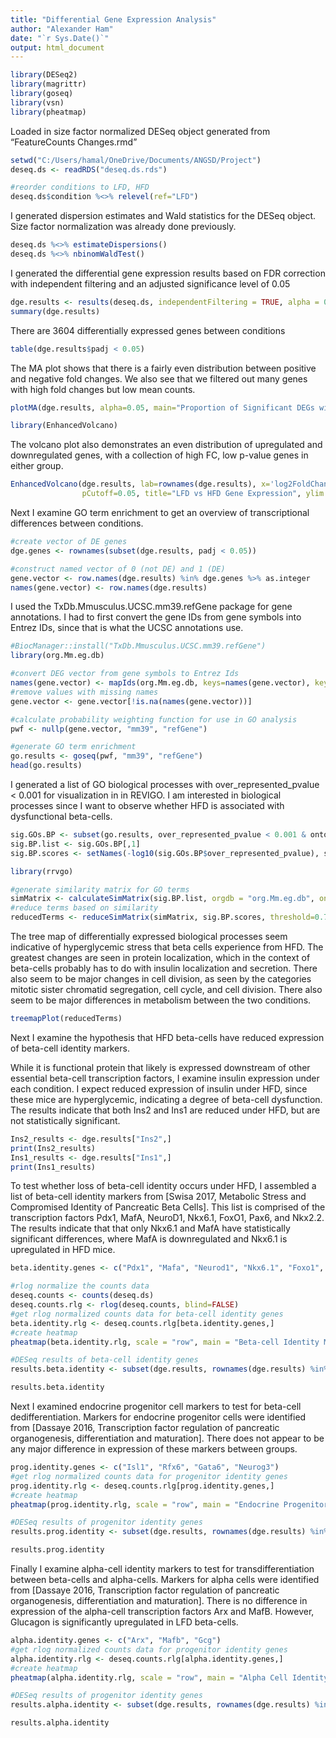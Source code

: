 ```yaml
---
title: "Differential Gene Expression Analysis"
author: "Alexander Ham"
date: "`r Sys.Date()`"
output: html_document
---
```


```r
library(DESeq2)
library(magrittr)
library(goseq)
library(vsn)
library(pheatmap)
```

Loaded in size factor normalized DESeq object generated from "FeatureCounts Changes.rmd"
```r
setwd("C:/Users/hamal/OneDrive/Documents/ANGSD/Project")
deseq.ds <- readRDS("deseq.ds.rds")
```


```r
#reorder conditions to LFD, HFD
deseq.ds$condition %<>% relevel(ref="LFD")
```

I generated dispersion estimates and Wald statistics for the DESeq object. Size factor normalization was already done previously. 
```r
deseq.ds %<>% estimateDispersions()
deseq.ds %<>% nbinomWaldTest()
```

I generated the differential gene expression results based on FDR correction with independent filtering and an adjusted significance level of 0.05
```r
dge.results <- results(deseq.ds, independentFiltering = TRUE, alpha = 0.05)
summary(dge.results)
```

There are 3604 differentially expressed genes between conditions
```r
table(dge.results$padj < 0.05)
```

The MA plot shows that there is a fairly even distribution between positive and negative fold changes. We also see that we filtered out many genes with high fold changes but low mean counts.
```r
plotMA(dge.results, alpha=0.05, main="Proportion of Significant DEGs with Adusted p-value < 0.05", ylim = c(-6,6))
```

```r
library(EnhancedVolcano)
```

The volcano plot also demonstrates an even distribution of upregulated and downregulated genes, with a collection of high FC, low p-value genes in either group.
```r
EnhancedVolcano(dge.results, lab=rownames(dge.results), x='log2FoldChange', y='padj',
                pCutoff=0.05, title="LFD vs HFD Gene Expression", ylim = c(0,40))
```

Next I examine GO term enrichment to get an overview of transcriptional differences between conditions.  
```r
#create vector of DE genes
dge.genes <- rownames(subset(dge.results, padj < 0.05))

#construct named vector of 0 (not DE) and 1 (DE)
gene.vector <- row.names(dge.results) %in% dge.genes %>% as.integer
names(gene.vector) <- row.names(dge.results)
```

I used the TxDb.Mmusculus.UCSC.mm39.refGene package for gene annotations. I had to first convert the gene IDs from gene symbols into Entrez IDs, since that is what the UCSC annotations use.
```r
#BiocManager::install("TxDb.Mmusculus.UCSC.mm39.refGene")
library(org.Mm.eg.db)
```


```r
#convert DEG vector from gene symbols to Entrez Ids
names(gene.vector) <- mapIds(org.Mm.eg.db, keys=names(gene.vector), keytype="SYMBOL", column="ENTREZID")
#remove values with missing names
gene.vector <- gene.vector[!is.na(names(gene.vector))]

#calculate probability weighting function for use in GO analysis
pwf <- nullp(gene.vector, "mm39", "refGene")
```

```r
#generate GO term enrichment
go.results <- goseq(pwf, "mm39", "refGene")
head(go.results)
```
I generated a list of GO biological processes with over_represented_pvalue < 0.001 for visualization in in REVIGO. I am interested in biological processes since I want to observe whether HFD is associated with dysfunctional beta-cells.
```r
sig.GOs.BP <- subset(go.results, over_represented_pvalue < 0.001 & ontology == "BP")
sig.BP.list <- sig.GOs.BP[,1]
sig.BP.scores <- setNames(-log10(sig.GOs.BP$over_represented_pvalue), sig.BP.list)
```

```r
library(rrvgo)
```

```r
#generate similarity matrix for GO terms
simMatrix <- calculateSimMatrix(sig.BP.list, orgdb = "org.Mm.eg.db", ont = "BP", method="Rel")
#reduce terms based on similarity
reducedTerms <- reduceSimMatrix(simMatrix, sig.BP.scores, threshold=0.7, orgdb="org.Mm.eg.db")
```
The tree map of differentially expressed biological processes seem indicative of hyperglycemic stress that beta cells experience from HFD. The greatest changes are seen in protein localization, which in the context of beta-cells probably has to do with insulin localization and secretion. There also seem to be major changes in cell division, as seen by the categories mitotic sister chromatid segregation, cell cycle, and cell division. There also seem to be major differences in metabolism between the two conditions.
```r
treemapPlot(reducedTerms)
```

Next I examine the hypothesis that HFD beta-cells have reduced expression of beta-cell identity markers. 

While it is functional protein that likely is expressed downstream of other essential beta-cell transcription factors, I examine insulin expression under each condition. I expect reduced expression of insulin under HFD, since these mice are hyperglycemic, indicating a degree of beta-cell dysfunction. The results indicate that both Ins2 and Ins1 are reduced under HFD, but are not statistically significant.
```r
Ins2_results <- dge.results["Ins2",]
print(Ins2_results)
Ins1_results <- dge.results["Ins1",]
print(Ins1_results)
```

To test whether loss of beta-cell identity occurs under HFD, I assembled a list of beta-cell identity markers from [Swisa 2017, Metabolic Stress and Compromised Identity of Pancreatic Beta Cells]. This list is comprised of the transcription factors Pdx1, MafA, NeuroD1, Nkx6.1, FoxO1, Pax6, and Nkx2.2. The results indicate that that only Nkx6.1 and MafA have statistically significant differences, where MafA is downregulated and Nkx6.1 is upregulated in HFD mice.  
```r
beta.identity.genes <- c("Pdx1", "Mafa", "Neurod1", "Nkx6.1", "Foxo1", "Pax6", "Nkx2.2")

#rlog normalize the counts data
deseq.counts <- counts(deseq.ds)
deseq.counts.rlg <- rlog(deseq.counts, blind=FALSE)
#get rlog normalized counts data for beta-cell identity genes
beta.identity.rlg <- deseq.counts.rlg[beta.identity.genes,]
#create heatmap
pheatmap(beta.identity.rlg, scale = "row", main = "Beta-cell Identity Markers", cluster_cols = FALSE)

#DESeq results of beta-cell identity genes
results.beta.identity <- subset(dge.results, rownames(dge.results) %in% beta.identity.genes) %>%   as.data.frame()

results.beta.identity
```

Next I examined endocrine progenitor cell markers to test for beta-cell dedifferentiation. Markers for endocrine progenitor cells were identified from [Dassaye 2016, Transcription factor regulation of pancreatic organogenesis, differentiation and maturation]. There does not appear to be any major difference in expression of these markers between groups.
```r
prog.identity.genes <- c("Isl1", "Rfx6", "Gata6", "Neurog3")
#get rlog normalized counts data for progenitor identity genes
prog.identity.rlg <- deseq.counts.rlg[prog.identity.genes,]
#create heatmap
pheatmap(prog.identity.rlg, scale = "row", main = "Endocrine Progenitor Identity Markers", cluster_cols = FALSE)

#DESeq results of progenitor identity genes
results.prog.identity <- subset(dge.results, rownames(dge.results) %in% prog.identity.genes) %>% as.data.frame()

results.prog.identity
```

Finally I examine alpha-cell identity markers to test for transdifferentiation between beta-cells and alpha-cells. Markers for alpha cells were identified from [Dassaye 2016, Transcription factor regulation of pancreatic organogenesis, differentiation and maturation]. There is no difference in expression of the alpha-cell transcription factors Arx and MafB. However, Glucagon is significantly upregulated in LFD beta-cells.
```r
alpha.identity.genes <- c("Arx", "Mafb", "Gcg")
#get rlog normalized counts data for progenitor identity genes
alpha.identity.rlg <- deseq.counts.rlg[alpha.identity.genes,]
#create heatmap
pheatmap(alpha.identity.rlg, scale = "row", main = "Alpha Cell Identity Markers", cluster_cols = FALSE)

#DESeq results of progenitor identity genes
results.alpha.identity <- subset(dge.results, rownames(dge.results) %in% alpha.identity.genes) %>% as.data.frame()

results.alpha.identity

```

